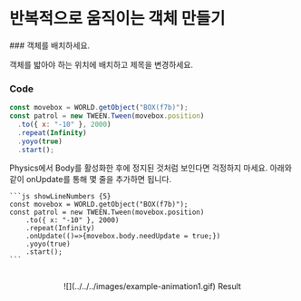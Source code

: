 
# 반복적으로 움직이는 객체 만들기

<Steps>
### 객체를 배치하세요.
  
  객체를 밟아야 하는 위치에 배치하고 제목을 변경하세요. 
  
### Code

```js showLineNumbers
const movebox = WORLD.getObject("BOX(f7b)");
const patrol = new TWEEN.Tween(movebox.position)
  .to({ x: "-10" }, 2000)
  .repeat(Infinity)
  .yoyo(true)
  .start();
```

<Callout type="error">
  Physics에서 Body를 활성화한 후에 정지된 것처럼 보인다면 걱정하지 마세요. 아래와 같이 onUpdate를 통해 몇 줄을 추가하면 됩니다.

    ```js showLineNumbers {5}
    const movebox = WORLD.getObject("BOX(f7b)");
    const patrol = new TWEEN.Tween(movebox.position)
        .to({ x: "-10" }, 2000)
        .repeat(Infinity)
        .onUpdate(()=>{movebox.body.needUpdate = true;})
        .yoyo(true)
        .start();
    ```

</Callout>
<br />
<center>![](../../../images/example-animation1.gif) Result </center>

</Steps>
